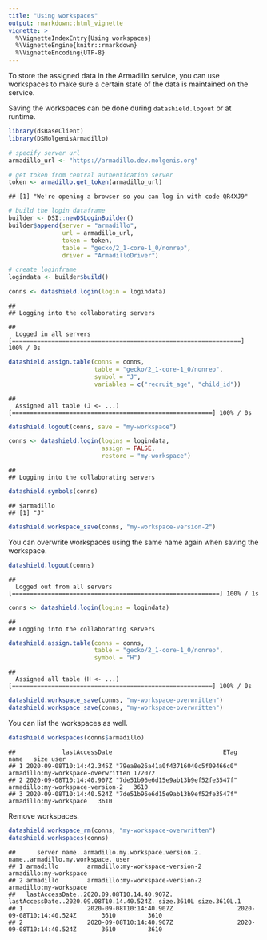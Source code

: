 ```yaml
---
title: "Using workspaces"
output: rmarkdown::html_vignette
vignette: >
  %\VignetteIndexEntry{Using workspaces}
  %\VignetteEngine{knitr::rmarkdown}
  %\VignetteEncoding{UTF-8}
---
```




To store the assigned data in the Armadillo service, you can use workspaces to make sure a certain state of the data is maintained on the service.

Saving the workspaces can be done during `datashield.logout` or at runtime.


```r
library(dsBaseClient)
library(DSMolgenisArmadillo)

# specify server url
armadillo_url <- "https://armadillo.dev.molgenis.org"

# get token from central authentication server
token <- armadillo.get_token(armadillo_url)
```

```
## [1] "We're opening a browser so you can log in with code QR4XJ9"
```

```r
# build the login dataframe
builder <- DSI::newDSLoginBuilder()
builder$append(server = "armadillo",
               url = armadillo_url,
               token = token,
               table = "gecko/2_1-core-1_0/nonrep",
               driver = "ArmadilloDriver")

# create loginframe
logindata <- builder$build()

conns <- datashield.login(login = logindata)
```

```
## 
## Logging into the collaborating servers
```

```
##   Logged in all servers [================================================================] 100% / 0s
```

```r
datashield.assign.table(conns = conns,
                        table = "gecko/2_1-core-1_0/nonrep",
                        symbol = "J",
                        variables = c("recruit_age", "child_id"))
```

```
##   Assigned all table (J <- ...) [========================================================] 100% / 0s
```

```r
datashield.logout(conns, save = "my-workspace")

conns <- datashield.login(logins = logindata,
                          assign = FALSE,
                          restore = "my-workspace")
```

```
## 
## Logging into the collaborating servers
```

```r
datashield.symbols(conns)
```

```
## $armadillo
## [1] "J"
```

```r
datashield.workspace_save(conns, "my-workspace-version-2")
```

You can overwrite workspaces using the same name again when saving the workspace.


```r
datashield.logout(conns)
```

```
##   Logged out from all servers [==========================================================] 100% / 1s
```

```r
conns <- datashield.login(logins = logindata)
```

```
## 
## Logging into the collaborating servers
```

```r
datashield.assign.table(conns = conns,
                        table = "gecko/2_1-core-1_0/nonrep",
                        symbol = "H")
```

```
##   Assigned all table (H <- ...) [========================================================] 100% / 0s
```

```r
datashield.workspace_save(conns, "my-workspace-overwritten")
datashield.workspace_save(conns, "my-workspace-overwritten")
```

You can list the workspaces as well.


```r
datashield.workspaces(conns$armadillo)
```

```
##             lastAccessDate                               ETag                               name   size user
## 1 2020-09-08T10:14:42.345Z "79ea8e26a41a0f43716040c5f09466c0" armadillo:my-workspace-overwritten 172072     
## 2 2020-09-08T10:14:40.907Z "7de51b96e6d15e9ab13b9ef52fe3547f"   armadillo:my-workspace-version-2   3610     
## 3 2020-09-08T10:14:40.524Z "7de51b96e6d15e9ab13b9ef52fe3547f"             armadillo:my-workspace   3610
```

Remove workspaces.


```r
datashield.workspace_rm(conns, "my-workspace-overwritten")
datashield.workspaces(conns)
```

```
##      server name..armadillo.my.workspace.version.2. name..armadillo.my.workspace. user
## 1 armadillo        armadillo:my-workspace-version-2        armadillo:my-workspace     
## 2 armadillo        armadillo:my-workspace-version-2        armadillo:my-workspace     
##   lastAccessDate..2020.09.08T10.14.40.907Z. lastAccessDate..2020.09.08T10.14.40.524Z. size.3610L size.3610L.1
## 1                  2020-09-08T10:14:40.907Z                  2020-09-08T10:14:40.524Z       3610         3610
## 2                  2020-09-08T10:14:40.907Z                  2020-09-08T10:14:40.524Z       3610         3610
```
